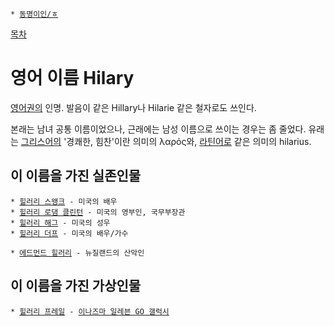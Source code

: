  * [[동명이인/ㅎ]]

[[목차]]
= 영어 이름 Hilary =
[[영어]]권의 인명. 발음이 같은 Hillary나 Hilarie 같은 철자로도 쓰인다.

본래는 남녀 공통 이름이었으나, 근래에는 남성 이름으로 쓰이는 경우는 좀 줄었다. 유래는 [[그리스어]]의 '경쾌한, 힘찬'이란 의미의 λαρός와, [[라틴어]]로 같은 의미의 hilarius.

== 이 이름을 가진 실존인물 ==
 * [[힐러리 스왱크]] - 미국의 배우
 * [[힐러리 로댐 클린턴]] - 미국의 영부인, 국무부장관
 * [[힐러리 해그]] - 미국의 성우
 * [[힐러리 더프]] - 미국의 배우/가수

 * [[에드먼드 힐러리]] - 뉴질랜드의 산악인

== 이 이름을 가진 가상인물 ==
 * [[힐러리 프레일]] - [[이나즈마 일레븐 GO 갤럭시]]
